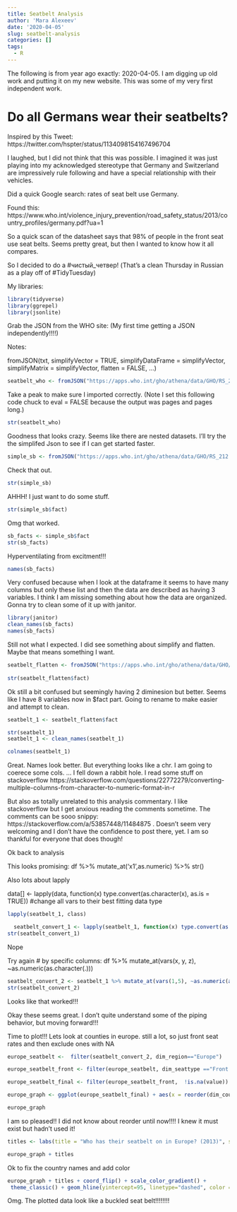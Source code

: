```yaml
---
title: Seatbelt Analysis
author: 'Mara Alexeev'
date: '2020-04-05'
slug: seatbelt-analysis
categories: []
tags:
  - R
---
```

The following is from year ago exactly: 2020-04-05. I am digging up old work and putting it on my new website. This was some of my very first independent work. 

# Do all Germans wear their seatbelts?

Inspired by this Tweet:
https://twitter.com/hspter/status/1134098154167496704

I laughed, but I did not think that this was possible. I imagined it was just playing into my acknowledged stereotype that Germany and Switzerland are impressively rule following and have a special relationship with their vehicles. 

Did a quick Google search: rates of seat belt use Germany.

Found this: https://www.who.int/violence_injury_prevention/road_safety_status/2013/country_profiles/germany.pdf?ua=1

So a quick scan of the datasheet says that 98% of people in the front seat use seat belts. Seems pretty great, but then I wanted to know how it all compares. 

So I decided to do a #чистый_четвер! (That's a clean Thursday in Russian as a play off of #TidyTuesday)

My libraries:

```r
library(tidyverse)
library(ggrepel)
library(jsonlite)
```


Grab the JSON from the WHO site:
(My first time getting a JSON independently!!!!)

Notes: 

fromJSON(txt, simplifyVector = TRUE,
simplifyDataFrame = simplifyVector, simplifyMatrix = simplifyVector,
flatten = FALSE, ...)

```r
seatbelt_who <- fromJSON("https://apps.who.int/gho/athena/data/GHO/RS_212.json?filter=COUNTRY:*;SEATTYPE:*")
```

Take a peak to make sure I imported correctly. (Note I set this following code chuck to eval = FALSE because the output was pages and pages long.)

```r
str(seatbelt_who)
```
Goodness that looks crazy. Seems like there are nested datasets. I'll try the the simplifed Json to see if I can get started faster. 

```r
simple_sb <- fromJSON("https://apps.who.int/gho/athena/data/GHO/RS_212.json?profile=simple&filter=COUNTRY:*;SEATTYPE:*")
```

Check that out.
```r
str(simple_sb)
```

AHHH! I just want to do some stuff. 

```r
str(simple_sb$fact)
```
Omg that worked.

```r
sb_facts <- simple_sb$fact
str(sb_facts)
```

Hyperventilating from excitment!!!

```r
names(sb_facts)
```
Very confused because when I look at the dataframe it seems to have many columns but only these list and then the data are described as having 3 variables. I think I am missing something about how the data are organized. Gonna try to clean some of it up with janitor.

```r
library(janitor)
clean_names(sb_facts)
names(sb_facts)
```

Still not what I expected. I did see something about simplify and flatten. Maybe that means something I want. 
```r
seatbelt_flatten <- fromJSON("https://apps.who.int/gho/athena/data/GHO/RS_212.json?profile=simple&filter=COUNTRY:*;SEATTYPE:*", flatten = TRUE)
  
str(seatbelt_flatten$fact)
```

Ok still a bit confused but seemingly having 2 diminesion but better. Seems like I have 8 variables now in $fact part. Going to rename to make easier and attempt to clean. 

```r
seatbelt_1 <- seatbelt_flatten$fact

str(seatbelt_1)
seatbelt_1 <- clean_names(seatbelt_1)

```

```r
colnames(seatbelt_1)
```

Great. Names look better. But everything looks like a chr. I am going to coerece some cols. 
...
I fell down a rabbit hole. I read some stuff on stackoverflow
https://stackoverflow.com/questions/22772279/converting-multiple-columns-from-character-to-numeric-format-in-r


But also as totally unrelated to this analysis commentary. I like stackoverflow but I get anxious reading the comments sometime. The comments can be sooo snippy: https://stackoverflow.com/a/53857448/11484875 . Doesn't seem very welcoming and I don't have the confidence to post there, yet. 
I am so thankful for everyone that does though! 


Ok back to analysis

This looks promising: 
df %>% mutate_at('x1',as.numeric) %>% str()

Also lots about lapply

  data[] <- lapply(data, function(x) type.convert(as.character(x), as.is = TRUE)) #change all vars to their best fitting data type
```r
lapply(seatbelt_1, class)
```

```r
  seatbelt_convert_1 <- lapply(seatbelt_1, function(x) type.convert(as.character(x), as.is = TRUE)) #change all vars to their best fitting data type
str(seatbelt_convert_1)
```

Nope

Try again
# by specific columns:
df %>% 
  mutate_at(vars(x, y, z), ~as.numeric(as.character(.))) 
  
```r
seatbelt_convert_2 <- seatbelt_1 %>% mutate_at(vars(1,5), ~as.numeric(as.character(.))) %>% mutate_at(vars(3, 6, 7, 8), ~as.factor(as.character(.))) 
str(seatbelt_convert_2)
```
  
Looks like that worked!!!

Okay these seems great. I don't quite understand some of the piping behavior, but moving forward!!!

Time to plot!!!
Lets look at counties in europe. still a lot, so just front seat rates and then exclude ones with NA

```r
europe_seatbelt <-  filter(seatbelt_convert_2, dim_region=="Europe")

europe_seatbelt_front <- filter(europe_seatbelt, dim_seattype =="Front seat")

europe_seatbelt_final <- filter(europe_seatbelt_front,  !is.na(value))
```

```r
europe_graph <- ggplot(europe_seatbelt_final) + aes(x = reorder(dim_country, value)) + aes(y = value) + geom_point()

europe_graph
```
I am so pleased!! I did not know about reorder until now!!!! I knew it must exist but hadn't used it!

```r
titles <- labs(title = "Who has their seatbelt on in Europe? (2013)", subtitle = "Exploring seatbelt use after falling into a Tweethole by @MaraAlexeev", x = "", y = "Front Seatbelt Use % -- Red line is 95%", caption = "Data from WHO")

europe_graph + titles
```

Ok to fix the country names and add color 
```r


  
europe_graph + titles + coord_flip() + scale_color_gradient() +
 theme_classic() + geom_hline(yintercept=95, linetype="dashed", color = "red") + scale_y_continuous(position = "right") + scale_x_discrete(position = "top") 
```
Omg. The plotted data look like a buckled seat belt!!!!!!!!